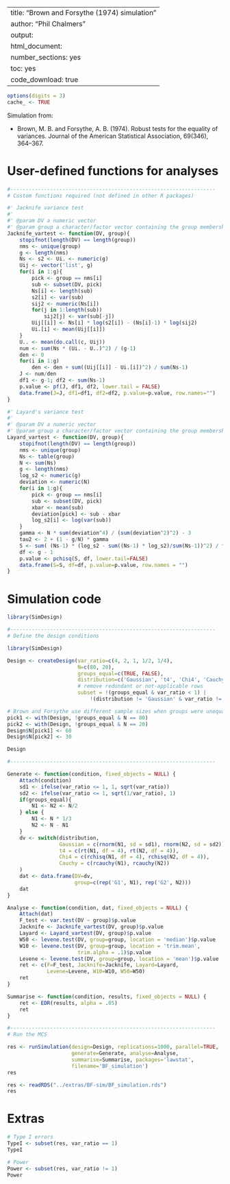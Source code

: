 %\VignetteIndexEntry{SimDesign}
%\VignetteEngine{knitr::knitr}
---
title: "Brown and Forsythe (1974) simulation"
author: "Phil Chalmers"
output:
  html_document:
    number_sections: yes
    toc: yes
    code_download: true
---

```r
options(digits = 3)
cache_ <- TRUE
```

Simulation from:

- Brown, M. B. and Forsythe, A. B. (1974). Robust tests for the equality of variances. Journal of the American Statistical Association, 69(346), 364--367.

# User-defined functions for analyses

```r
#-------------------------------------------------------------------
# Custom functions required (not defined in other R packages)

#' Jacknife variance test
#' 
#' @param DV a numeric vector
#' @param group a character/factor vector containing the group membership
Jacknife_vartest <- function(DV, group){
    stopifnot(length(DV) == length(group))
    nms <- unique(group)
    g <- length(nms)
    Ns <- s2 <- Ui. <- numeric(g)
    Uij <- vector('list', g)
    for(i in 1:g){
        pick <- group == nms[i]
        sub <- subset(DV, pick)
        Ns[i] <- length(sub)
        s2[i] <- var(sub)
        sij2 <- numeric(Ns[i])
        for(j in 1:length(sub))
            sij2[j] <- var(sub[-j])
        Uij[[i]] <- Ns[i] * log(s2[i]) - (Ns[i]-1) * log(sij2)
        Ui.[i] <- mean(Uij[[i]])
    }
    U.. <- mean(do.call(c, Uij))
    num <- sum(Ns * (Ui. - U..)^2) / (g-1)
    den <- 0
    for(i in 1:g)
        den <- den + sum((Uij[[i]] - Ui.[i])^2) / sum(Ns-1)
    J <- num/den
    df1 <- g-1; df2 <- sum(Ns-1)
    p.value <- pf(J, df1, df2, lower.tail = FALSE)
    data.frame(J=J, df1=df1, df2=df2, p.value=p.value, row.names="")
}

#' Layard's variance test
#' 
#' @param DV a numeric vector
#' @param group a character/factor vector containing the group membership
Layard_vartest <- function(DV, group){
    stopifnot(length(DV) == length(group))
    nms <- unique(group)
    Ns <- table(group)
    N <- sum(Ns)
    g <- length(nms)
    log_s2 <- numeric(g)
    deviation <- numeric(N)
    for(i in 1:g){
        pick <- group == nms[i]
        sub <- subset(DV, pick)
        xbar <- mean(sub)
        deviation[pick] <- sub - xbar
        log_s2[i] <- log(var(sub))
    }
    gamma <- N * sum(deviation^4) / (sum(deviation^2)^2) - 3
    tau2 <- 2 + (1 - g/N) * gamma
    S <- sum( (Ns-1) * (log_s2 - sum((Ns-1) * log_s2)/sum(Ns-1))^2) / tau2
    df <- g - 1
    p.value <- pchisq(S, df, lower.tail=FALSE)
    data.frame(S=S, df=df, p.value=p.value, row.names = "")
}

```


# Simulation code

```r
library(SimDesign)
```

```r
#-------------------------------------------------------------------
# Define the design conditions

library(SimDesign)

Design <- createDesign(var_ratio=c(4, 2, 1, 1/2, 1/4),
                       N=c(80, 20),
                       groups_equal=c(TRUE, FALSE),
                       distribution=c('Gaussian', 't4', 'Chi4', 'Cauchy'),
                       # remove redundant or not-applicable rows
                       subset = !(groups_equal & var_ratio < 1) |
                           !(distribution != 'Gaussian' & var_ratio != 1))

# Brown and Forsythe use different sample sizes when groups were unequal
pick1 <- with(Design, !groups_equal & N == 80)
pick2 <- with(Design, !groups_equal & N == 20)
Design$N[pick1] <- 60
Design$N[pick2] <- 30

Design

#-------------------------------------------------------------------

Generate <- function(condition, fixed_objects = NULL) {
    Attach(condition)
    sd1 <- ifelse(var_ratio <= 1, 1, sqrt(var_ratio))
    sd2 <- ifelse(var_ratio <= 1, sqrt(1/var_ratio), 1)
    if(groups_equal){
        N1 <- N2 <- N/2
    } else {
        N1 <- N * 1/3
        N2 <- N - N1
    }
    dv <- switch(distribution,
                 Gaussian = c(rnorm(N1, sd = sd1), rnorm(N2, sd = sd2)),
                 t4 = c(rt(N1, df = 4), rt(N2, df = 4)),
                 Chi4 = c(rchisq(N1, df = 4), rchisq(N2, df = 4)),
                 Cauchy = c(rcauchy(N1), rcauchy(N2))
    )
    dat <- data.frame(DV=dv,
                      group=c(rep('G1', N1), rep('G2', N2)))
    dat
}

Analyse <- function(condition, dat, fixed_objects = NULL) {
    Attach(dat)
    F_test <- var.test(DV ~ group)$p.value
    Jacknife <- Jacknife_vartest(DV, group)$p.value
    Layard <- Layard_vartest(DV, group)$p.value
    W50 <- levene.test(DV, group=group, location = 'median')$p.value
    W10 <- levene.test(DV, group=group, location = 'trim.mean',
                       trim.alpha = .1)$p.value
    Levene <- levene.test(DV, group=group, location = 'mean')$p.value
    ret <- c(F=F_test, Jacknife=Jacknife, Layard=Layard,
             Levene=Levene, W10=W10, W50=W50)
    ret
}

Summarise <- function(condition, results, fixed_objects = NULL) {
    ret <- EDR(results, alpha = .05)
    ret
}

#-------------------------------------------------------------------
# Run the MCS

res <- runSimulation(design=Design, replications=1000, parallel=TRUE,
                     generate=Generate, analyse=Analyse,
                     summarise=Summarise, packages='lawstat',
                     filename='BF_simulation')
res
```

```r
res <- readRDS("../extras/BF-sim/BF_simulation.rds")
res
```


# Extras

```r
# Type I errors
TypeI <- subset(res, var_ratio == 1)
TypeI

# Power
Power <- subset(res, var_ratio != 1)
Power
```

